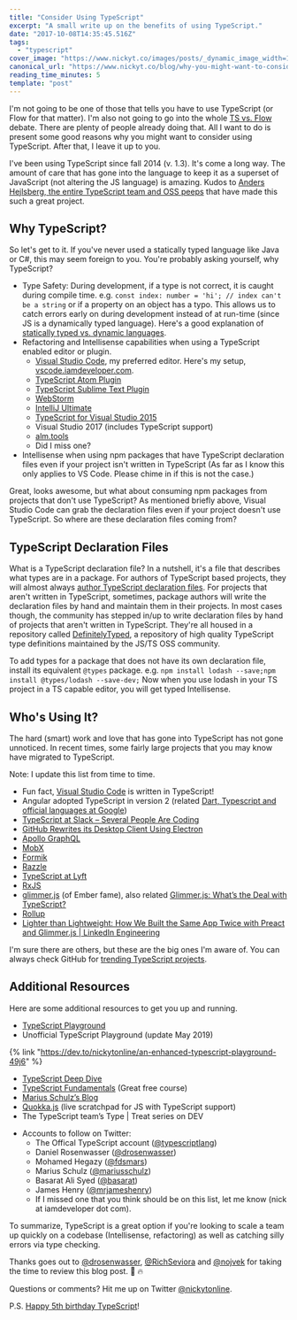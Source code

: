 ```yaml
---
title: "Consider Using TypeScript"
excerpt: "A small write up on the benefits of using TypeScript."
date: "2017-10-08T14:35:45.516Z"
tags:
  - "typescript"
cover_image: "https://www.nickyt.co/images/posts/_dynamic_image_width=1000,height=420,fit=cover,gravity=auto,format=auto_https%3A%2F%2Fthepracticaldev.s3.amazonaws.com%2Fi%2Fk8pe37firnq0uhi5546a.png"
canonical_url: "https://www.nickyt.co/blog/why-you-might-want-to-consider-using-typescript-6j3/"
reading_time_minutes: 5
template: "post"
---
```




I'm not going to be one of those that tells you have to use TypeScript (or Flow for that matter). I'm also not going to go into the whole [TS vs. Flow](https://www.google.ca/search?q=flow+vs.+typescript&rlz=1C5CHFA_enCA763CA763&oq=flow+vs.+typescript&aqs=chrome.0.0l4.3590j0j4&sourceid=chrome&ie=UTF-8) debate. There are plenty of people already doing that. All I want to do is present some good reasons why you might want to consider using TypeScript. After that, I leave it up to you.

I've been using TypeScript since fall 2014 (v. 1.3). It's come a long way. The amount of care that has gone into the language to keep it as a superset of JavaScript (not altering the JS language) is amazing. Kudos to [Anders Hejlsberg, the entire TypeScript team and OSS peeps](https://github.com/Microsoft/TypeScript/graphs/contributors) that have made this such a great project.

## Why TypeScript?

So let's get to it. If you've never used a statically typed language like Java or C#, this may seem foreign to you. You're probably asking yourself, why TypeScript?

- Type Safety: During development, if a type is not correct, it is caught during compile time. e.g. `const index: number = 'hi'; // index can't be a string` or if a property on an object has a typo. This allows us to catch errors early on during development instead of at run-time (since JS is a dynamically typed language). Here's a good explanation of [statically typed vs. dynamic languages](https://stackoverflow.com/a/1517670/77814).
- Refactoring and Intellisense capabilities when using a TypeScript enabled editor or plugin.
  - [Visual Studio Code](https://code.visualstudio.com), my preferred editor. Here's my setup, [vscode.iamdeveloper.com](http://vscode.iamdeveloper.com).
  - [TypeScript Atom Plugin](https://atom.io/packages/atom-typescript)
  - [TypeScript Sublime Text Plugin](https://github.com/Microsoft/TypeScript-Sublime-Plugin)
  - [WebStorm](https://www.jetbrains.com/help/webstorm/typescript.html)
  - [IntelliJ Ultimate](https://www.jetbrains.com/help/idea/typescript.html)
  - [TypeScript for Visual Studio 2015](https://www.microsoft.com/en-us/download/details.aspx?id=48593)
  - Visual Studio 2017 (includes TypeScript support)
  - [alm.tools](http://alm.tools)
  - Did I miss one?
- Intellisense when using npm packages that have TypeScript declaration files even if your project isn't written in TypeScript (As far as I know this only applies to VS Code. Please chime in if this is not the case.)

<Twitter id="910937405267509249" />

Great, looks awesome, but what about consuming npm packages from projects that don't use TypeScript? As mentioned briefly above, Visual Studio Code can grab the declaration files even if your project doesn't use TypeScript. So where are these declaration files coming from?

## TypeScript Declaration Files

What is a TypeScript declaration file? In a nutshell, it's a file that describes what types are in a package. For authors of TypeScript based projects, they will almost always [author TypeScript declaration files](https://www.typescriptlang.org/docs/handbook/declaration-files/introduction.html). For projects that aren't written in TypeScript, sometimes, package authors will write the declaration files by hand and maintain them in their projects. In most cases though, the community has stepped in/up to write declaration files by hand of projects that aren't written in TypeScript. They're all housed in a repository called [DefinitelyTyped](http://definitelytyped.org), a repository of high quality TypeScript type definitions maintained by the JS/TS OSS community.

To add types for a package that does not have its own declaration file, install its equivalent `@types` package. e.g. `npm install lodash --save;npm install @types/lodash --save-dev;` Now when you use lodash in your TS project in a TS capable editor, you will get typed Intellisense.

## Who's Using It?

The hard (smart) work and love that has gone into TypeScript has not gone unnoticed. In recent times, some fairly large projects that you may know have migrated to TypeScript.

Note: I update this list from time to time.

<Twitter id="913242699255488512" />

- Fun fact, [Visual Studio Code](https://github.com/Microsoft/vscode) is written in TypeScript!
- Angular adopted TypeScript in version 2 (related [Dart, Typescript and official languages at Google](news.dartlang.org/2017/04/dart-typescript-and-official-languages.html))
- [TypeScript at Slack – Several People Are Coding](https://slack.engineering/typescript-at-slack-a81307fa288d)
- [GitHub Rewrites its Desktop Client Using Electron](https://www.infoq.com/news/2017/05/github-electron-desktop-client)
- [Apollo GraphQL](https://github.com/apollographql)
- [MobX](https://github.com/mobxjs/mobx)
- [Formik](https://github.com/jaredpalmer/formik)
- [Razzle](https://github.com/jaredpalmer/razzle)
- [TypeScript at Lyft](https://eng.lyft.com/typescript-at-lyft-64f0702346ea)
- [RxJS](https://github.com/ReactiveX/rxjs)
- [glimmer.js](https://github.com/glimmerjs/glimmer.js) (of Ember fame), also related [Glimmer.js: What’s the Deal with TypeScript?](https://medium.com/@tomdale/glimmer-js-whats-the-deal-with-typescript-f666d1a3aad0)
- [Rollup](https://github.com/rollup/rollup)
- [Lighter than Lightweight: How We Built the Same App Twice with Preact and Glimmer.js | LinkedIn Engineering](https://engineering.linkedin.com/blog/2018/03/how-we-built-the-same-app-twice-with-preact-and-glimmerjs)

I'm sure there are others, but these are the big ones I'm aware of. You can always check GitHub for [trending TypeScript projects](https://github.com/trending/typescript).

## Additional Resources

Here are some additional resources to get you up and running.

- [TypeScript Playground](https://www.typescriptlang.org/play)
- Unofficial TypeScript Playground (update May 2019)

{% link "https://dev.to/nickytonline/an-enhanced-typescript-playground-49j6" %}

- [TypeScript Deep Dive](https://www.gitbook.com/book/basarat/typescript)
- [TypeScript Fundamentals](https://typescriptcourses.com/typescript-fundamentals) (Great free course)
- [Marius Schulz’s Blog](https://mariusschulz.com/blog/series/typescript-evolution)
- [Quokka.js](https://quokkajs.com) (live scratchpad for JS with TypeScript support)
- The TypeScript team’s Type | Treat series on DEV

<Embed url="https://dev.to/typescript/type-treat-2021-day-1-6an" />

- Accounts to follow on Twitter:
  - The Offical TypeScript account ([@typescriptlang](https://twitter.com/typescriptlang))
  - Daniel Rosenwasser ([@drosenwasser](https://twitter.com/drosenwasser))
  - Mohamed Hegazy ([@fdsmars](https://twitter.com/fdsmars))
  - Marius Schulz ([@mariusschulz](https://twitter.com/mariusschulz))
  - Basarat Ali Syed ([@basarat](https://twitter.com/basarat))
  - James Henry ([@mrjameshenry](https://twitter.com/mrjameshenry))
  - If I missed one that you think should be on this list, let me know (nick at iamdeveloper dot com).

To summarize, TypeScript is a great option if you're looking to scale a team up quickly on a codebase (Intellisense, refactoring) as well as catching silly errors via type checking.

Thanks goes out to [@drosenwasser](https://twitter.com/drosenwasser), [@RichSeviora](https://twitter.com/RichSeviora) and [@nojvek](https://twitter.com/nojvek) for taking the time to review this blog post. 💯 🔥

Questions or comments? Hit me up on Twitter [@nickytonline](https://www.twitter.com/nickytonline).

P.S. [Happy 5th birthday TypeScript](https://twitter.com/typescriptlang/status/914918151556448256)!

